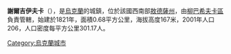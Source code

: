{{coord|47|46|15|N|30|20|8|E|scale:30000|display=title}}

'''謝爾吉伊夫卡'''（{{lang-uk|Сергіївка}}），是[[烏克蘭|烏克蘭]]的城鎮，位於該國西南部[[敖德薩州|敖德薩州]]，由[[柳巴希夫卡區|柳巴希夫卡區]]負責管轄，始建於1821年，面積0.68平方公里，海拔高度167米，2001年人口206，人口密度每平方公里301.17人。

{{Ukraine-geo-stub}}
[[Category:烏克蘭城市|Category:烏克蘭城市]]